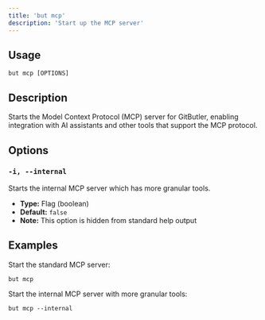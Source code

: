```yaml
---
title: 'but mcp'
description: 'Start up the MCP server'
---
```


## Usage

```
but mcp [OPTIONS]
```

## Description

Starts the Model Context Protocol (MCP) server for GitButler, enabling integration with AI assistants and other tools that support the MCP protocol.

## Options

### `-i, --internal`

Starts the internal MCP server which has more granular tools.

- **Type:** Flag (boolean)
- **Default:** `false`
- **Note:** This option is hidden from standard help output

## Examples

Start the standard MCP server:

```
but mcp
```

Start the internal MCP server with more granular tools:

```
but mcp --internal
```
